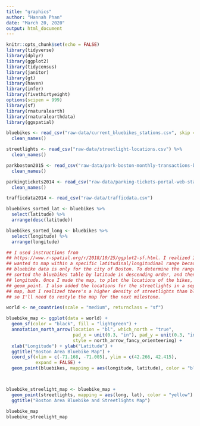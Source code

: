 ```yaml
---
title: "graphics"
author: "Hannah Phan"
date: "March 20, 2020"
output: html_document
---
```


```r
knitr::opts_chunk$set(echo = FALSE)
library(tidyverse)
library(dplyr)
library(ggplot2)
library(tidycensus)
library(janitor)
library(gt)
library(haven)
library(infer)
library(fivethirtyeight)
options(scipen = 999)
library(sf)
library(rnaturalearth)
library(rnaturalearthdata)
library(ggspatial)
```

```r
bluebikes <- read_csv("raw-data/current_bluebikes_stations.csv", skip = 1) %>%
  clean_names()

streetlights <- read_csv("raw-data/streetlight-locations.csv") %>%
  clean_names()

parkboston2015 <- read_csv("raw-data/park-boston-monthly-transactions-by-zone-2015.csv") %>%
  clean_names()

parkingtickets2014 <- read_csv("raw-data/parking-tickets-portal-web-statistics.csv") %>%
  clean_names()

trafficdata2014 <- read_csv("raw-data/trafficdata.csv")

bluebikes_sorted_lat <- bluebikes %>%
  select(latitude) %>%
  arrange(desc(latitude))

bluebikes_sorted_long <- bluebikes %>%
  select(longitude) %>%
  arrange(longitude)
```

```r
## I used instructions from
## https://www.r-spatial.org/r/2018/10/25/ggplot2-sf.html. I realized I only
## wanted to map within a specific latitudinal/longitudinal range because the
## bluebike data is only for the city of Boston. To determine the range, I
## sorted the bluebikes table by latitude in descending order, and then by
## longitude. Once I made the map, to plot the locations of the bikes, I used
## geom_point. I also added the locations for the streetlights in a separate
## map, but I realized there's a higher density of streetlights than bluebikes,
## so I'll need to restyle the map for the next milestone.

world <- ne_countries(scale = "medium", returnclass = "sf")

bluebike_map <- ggplot(data = world) +
  geom_sf(color = "black", fill = "lightgreen") +
  annotation_north_arrow(location = "bl", which_north = "true", 
                         pad_x = unit(0.3, "in"), pad_y = unit(0.3, "in"),
                         style = north_arrow_fancy_orienteering) +
  xlab("Longitude") + ylab("Latitude") +
  ggtitle("Boston Area Bluebike Map") +
  coord_sf(xlim = c(-71.168, -71.005), ylim = c(42.266, 42.415), 
           expand = FALSE) +
  geom_point(bluebikes, mapping = aes(longitude, latitude), color = "blue")



bluebike_streelight_map <- bluebike_map +
  geom_point(streetlights, mapping = aes(long, lat), color = "yellow") +
  ggtitle("Boston Area Bluebike and Streetlights Map")

bluebike_map
bluebike_streelight_map

```


